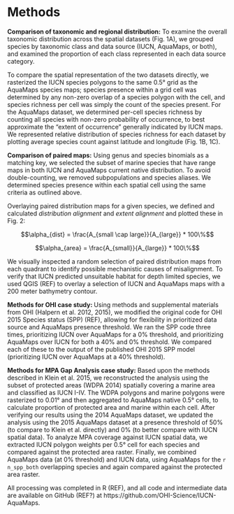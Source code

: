 
# Methods

**Comparison of taxonomic and regional distribution:** 
To examine the overall taxonomic distribution across the spatial datasets (Fig. 1A), we grouped species by taxonomic class and data source (IUCN, AquaMaps, or both), and examined the proportion of each class represented in each data source category.

To compare the spatial representation of the two datasets directly, we rasterized the IUCN species polygons to the same 0.5° grid as the AquaMaps species maps; species presence within a grid cell was determined by any non-zero overlap of a species polygon with the cell, and species richness per cell was simply the count of the species present.  For the AquaMaps dataset, we determined per-cell species richness by counting all species with non-zero probability of occurrence, to best approximate the "extent of occurrence" generally indicated by IUCN maps.  We represented relative distribution of species richness for each dataset by plotting average species count against latitude and longitude (Fig. 1B, 1C).

**Comparison of paired maps:** 
Using genus and species binomials as a matching key, we selected the subset of marine species that have range maps in both IUCN and AquaMaps current native distribution.  To avoid double-counting, we removed subpopulations and species aliases.  We determined species presence within each spatial cell using the same criteria as outlined above.

Overlaying paired distribution maps for a given species, we defined and calculated _distribution alignment_ and _extent alignment_ and plotted these in Fig. 2:

$$\alpha_{dist} = \frac{A_{small \cap large}}{A_{large}} * 100\%$$

$$\alpha_{area} = \frac{A_{small}}{A_{large}} * 100\%$$

We visually inspected a random selection of paired distribution maps from each quadrant to identify possible mechanistic causes of misalignment.  To verify that IUCN predicted unsuitable habitat for depth limited species, we used QGIS (REF) to overlay a selection of IUCN and AquaMaps maps with a 200 meter bathymetry contour.

**Methods for OHI case study: **
Using methods and supplemental materials from OHI (Halpern et al. 2012, 2015), we modified the original code for OHI 2015 Species status (SPP) (REF), allowing for flexibility in prioritized data source and AquaMaps presence threshold.  We ran the SPP code three times, prioritizing IUCN over AquaMaps for a 0% threshold, and prioritizing AquaMaps over IUCN for both a 40% and 0% threshold.  We compared each of these to the output of the published OHI 2015 SPP model (prioritizing IUCN over AquaMaps at a 40% threshold).

**Methods for MPA Gap Analysis case study:** 
Based upon the methods described in Klein et al. 2015, we reconstructed the analysis using the subset of protected areas (WDPA 2014) spatially covering a marine area and classified as IUCN I-IV. The WDPA polygons and marine polygons were rasterized to 0.01° and then aggregated to AquaMaps native 0.5° cells, to calculate proportion of protected area and marine within each cell.  After verifying our results using the 2014 AquaMaps dataset, we updated the analysis using the 2015 AquaMaps dataset at a presence threshold of 50% (to compare to Klein et al. directly) and 0% (to better compare with IUCN spatial data).  To analyze MPA coverage against IUCN spatial data, we extracted IUCN polygon weights per 0.5° cell for each species and compared against the protected area raster.  Finally, we combined AquaMaps data (at 0% threshold) and IUCN data, using AquaMaps for the `r n_spp_both` overlapping species and again compared against the protected area raster.

All processing was completed in R (REF), and all code and intermediate data are available on GitHub (REF?) at https://github.com/OHI-Science/IUCN-AquaMaps.